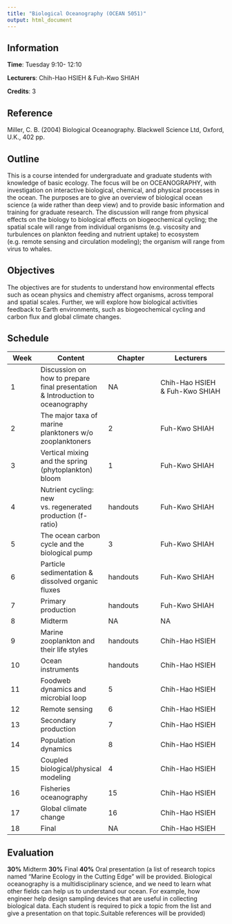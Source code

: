 ```yaml
---
title: "Biological Oceanography (OCEAN 5051)"
output: html_document
---
```


## Information

**Time**: Tuesday 9:10- 12:10

**Lecturers**: Chih-Hao HSIEH & Fuh-Kwo SHIAH

**Credits**: 3 

## Reference

Miller, C. B. (2004) Biological Oceanography. Blackwell Science Ltd, Oxford, U.K., 402 pp.

## Outline

This is a course intended for undergraduate and graduate students with knowledge of basic ecology. The focus will be on OCEANOGRAPHY, with investigation on interactive biological, chemical, and physical processes in the ocean. The purposes are to give an overview of biological ocean science (a wide rather than deep view) and to provide basic information and training for graduate research. The discussion will range from physical effects on the biology to biological effects on biogeochemical cycling; the spatial scale will range from individual organisms (e.g. viscosity and turbulences on plankton feeding and nutrient uptake) to ecosystem (e.g. remote sensing and circulation modeling); the organism will range from virus to whales.

## Objectives

The objectives are for students to understand how environmental effects such as ocean physics and chemistry affect organisms, across temporal and spatial scales. Further, we will explore how biological activities feedback to Earth environments, such as biogeochemical cycling and carbon flux and global climate changes.

## Schedule

Week|Content|Chapter|Lecturers
----|-------|-------|---------
1|Discussion on how to prepare final presentation & Introduction to oceanography|NA|Chih-Hao HSIEH & Fuh-Kwo SHIAH
2|The major taxa of marine planktoners w/o zooplanktoners|2|Fuh-Kwo SHIAH
3|Vertical mixing and the spring (phytoplankton) bloom|1|Fuh-Kwo SHIAH
4|Nutrient cycling: new vs. regenerated production (f-ratio)|handouts|Fuh-Kwo SHIAH
5|The ocean carbon cycle and the biological pump|3|Fuh-Kwo SHIAH
6|Particle sedimentation & dissolved organic fluxes|handouts|Fuh-Kwo SHIAH
7|Primary production |handouts|Fuh-Kwo SHIAH
8|Midterm|NA|NA
9|Marine zooplankton and their life styles|handouts|Chih-Hao HSIEH
10|Ocean instruments|handouts|Chih-Hao HSIEH
11|Foodweb dynamics and microbial loop|5|Chih-Hao HSIEH
12|Remote sensing|6|Chih-Hao HSIEH
13|Secondary production|7|Chih-Hao HSIEH
14|Population dynamics|8|Chih-Hao HSIEH
15|Coupled biological/physical modeling|4|Chih-Hao HSIEH
16|Fisheries oceanography|15|Chih-Hao HSIEH
17|Global climate change|16|Chih-Hao HSIEH
18|Final|NA|Chih-Hao HSIEH

## Evaluation

**30%** Midterm
**30%** Final
**40%** Oral presentation (a list of research topics named “Marine Ecology in the Cutting Edge” will be provided.  Biological oceanography is a multidisciplinary science, and we need to learn what other fields can help us to understand our ocean.  For example, how engineer help design sampling devices that are useful in collecting biological data.  Each student is required to pick a topic from the list and give a presentation on that topic.Suitable references will be provided)




       
